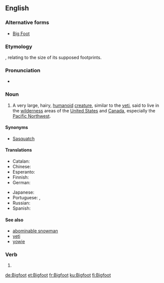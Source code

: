 {{also|bigfoot}}
==English==
{{wikipedia}}

===Alternative forms===
* [[Big Foot]]

===Etymology===
{{compound|big|foot}}, relating to the size of its supposed footprints.

===Pronunciation===
* {{IPA|/ˈbɪgˌfʊt/|lang=en}}

===Noun===
<!-- {{attention|en|'Bigfeet'? Is that right?}} - Yup -->
{{en-noun|Bigfoot|Bigfeet|Bigfoots}}

# {{context|US|Canada|cryptozoology|folklore|lang=en}} A very large, hairy, [[humanoid]] [[creature]], similar to the [[yeti]], said to live in the [[wilderness]] areas of the [[United States]] and [[Canada]], especially the [[Pacific Northwest]].

====Synonyms====
* [[sasquatch|Sasquatch]]

====Translations====
{{trans-top|unidentified yeti-like animal}}
* Catalan: {{t|ca|Peus grans|m}}
* Chinese: {{t|cmn|大脚野人|tr=dàjiǎo yěrén|sc=Hani}}
* Esperanto: {{t|eo|saskvaĉo}}
* Finnish: {{t|fi|Isojalka}}
* German: {{t+|de|Bigfoot|m}}
{{trans-mid}}
* Japanese: {{t|ja|ビッグフット|tr=biggufutto}}
* Portuguese: {{t|pt|Pé-Grande|m}} {{qualifier|as an individual creature}}, {{t|pt|pé-grande|m}} {{qualifier|as a species}}
* Russian: {{t|ru|бигфут|m|tr=bigfút}}
* Spanish: {{t|es|Pie Grande|m}}
{{trans-bottom}}

====See also====
* [[abominable snowman]]
* [[yeti]]
* [[yowie]]

===Verb===
{{en-verb}}

# {{alternative spelling of|bigfoot}}

[[de:Bigfoot]]
[[et:Bigfoot]]
[[fr:Bigfoot]]
[[ku:Bigfoot]]
[[fi:Bigfoot]]